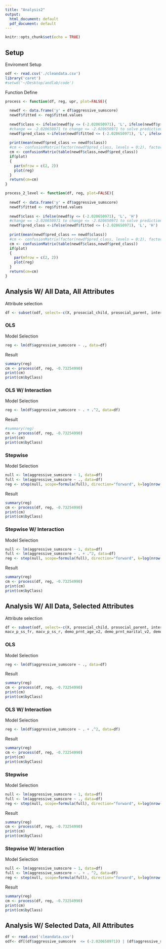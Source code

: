 ```yaml
---
title: "Analysis2"
output:
  html_document: default
  pdf_document: default
---
```


```r
knitr::opts_chunk$set(echo = TRUE)
```

## Setup
Enviroment Setup
```r
odf <- read.csv('./cleandata.csv')
library('caret')
#setwd('~/Desktop/andlab/code')
```
Function Define
```r
process <- function(df, reg, upr, plot=FALSE){
  
  newdf <- data.frame('y' = df$aggressive_sumscore)
  newdf$fitted <- reg$fitted.values
  
  newdf$class <- ifelse(newdf$y <= (-2.020650971), 'L', ifelse(newdf$y>(upr),'M','H'))
  #change == -2.020650971 to change <= -2.020650971 to solve prediction for 0 is 0
  newdf$pred_class <-ifelse(newdf$fitted <= (-2.020650971), 'L', ifelse(newdf$fitted>(upr),'M','H'))
  
  print(mean(newdf$pred_class == newdf$class))
  #cm <- confusionMatrix(factor(newdf$pred_class, levels = 0:2), factor(newdf$class, levels = 0:2) )
  cm <- confusionMatrix(table(newdf$class,newdf$pred_class))
  if(plot)
  {
    par(mfrow = c(2, 2))
    plot(reg)
  }
  return(cm=cm)
}

process_2_level <- function(df, reg, plot=FALSE){
  
  newdf <- data.frame('y' = df$aggressive_sumscore)
  newdf$fitted <- reg$fitted.values
  
  newdf$class <- ifelse(newdf$y <= (-2.020650971), 'L', 'H')
  #change == -2.020650971 to change <= -2.020650971 to solve prediction for 0 is 0
  newdf$pred_class <-ifelse(newdf$fitted <= (-2.020650971), 'L', 'H')
  
  print(mean(newdf$pred_class == newdf$class))
  #cm <- confusionMatrix(factor(newdf$pred_class, levels = 0:2), factor(newdf$class, levels = 0:2) )
  cm <- confusionMatrix(table(newdf$class,newdf$pred_class))
  if(plot)
  {
    par(mfrow = c(2, 2))
    plot(reg)
  }
  return(cm=cm)
}
```

## Analysis W/ All Data, All Attributes
Attribute selection
```r
df <- subset(odf, select=-c(X, prosocial_child, prosocial_parent, interview_date, interview_age, subjectkey))
```

### OLS
Model Selection
```r
reg <- lm(df$aggressive_sumscore ~ ., data=df)
```
Result
```r
summary(reg)
cm <- process(df, reg, -0.73254990)
print(cm)
print(cm$byClass)
```


### OLS W/ Interaction
Model Selection
```r
reg <- lm(df$aggressive_sumscore ~ . + .^2, data=df)
```
Result
```r
#summary(reg)
cm <- process(df, reg, -0.73254990)
print(cm)
print(cm$byClass)
```

### Stepwise
Model Selection
```r
null <- lm(aggressive_sumscore ~ 1, data=df)
full <- lm(aggressive_sumscore ~ ., data=df)
reg <- step(null, scope=formula(full), direction="forward", k=log(nrow(df)), trace=0)
```
Result
```r
summary(reg)
cm <- process(df, reg, -0.73254990)
print(cm)
print(cm$byClass)
```

### Stepwise W/ Interaction
Model Selection
```r
null <- lm(aggressive_sumscore ~ 1, data=df)
full <- lm(aggressive_sumscore ~ . + .^2, data=df)
reg <- step(null, scope=formula(full), direction="forward", k=log(nrow(df)), trace=0)
```
Result
```r
summary(reg)
cm <- process(df, reg, -0.73254990)
print(cm)
print(cm$byClass)
```



## Analysis W/ All Data, Selected Attributes
Attribute selection
```r
df <- subset(odf, select=-c(X, prosocial_child, prosocial_parent, interview_date, interview_age, subjectkey, asr_scr_perstr_t, asr_scr_somaticpr_t, asr_scr_inattention_t, crpbi_bothcare, kbi_p_c_best_friend, kbi_p_c_reg_friend_group, macv_p_ss_fs, macv_p_ss_fo, macv_p_ss_isr, 
macv_p_ss_fr, macv_p_ss_r, demo_prnt_age_v2, demo_prnt_marital_v2, demo_comb_income_v2, demo_yrs_1, demo_yrs_2, parent_rules_q1, parent_rules_q4, parent_rules_q7, su_risk_p_1, su_risk_p_2_3, su_risk_p_4_5))
```

### OLS
Model Selection
```r
reg <- lm(df$aggressive_sumscore ~ ., data=df)
```
Result
```r
summary(reg)
cm <- process(df, reg, -0.73254990)
print(cm)
print(cm$byClass)
```


### OLS W/ Interaction
Model Selection
```r
reg <- lm(df$aggressive_sumscore ~ . + .^2, data=df)
```
Result
```r
summary(reg)
cm <- process(df, reg, -0.73254990)
print(cm)
print(cm$byClass)
```

### Stepwise
Model Selection
```r
null <- lm(aggressive_sumscore ~ 1, data=df)
full <- lm(aggressive_sumscore ~ ., data=df)
reg <- step(null, scope=formula(full), direction="forward", k=log(nrow(df)), trace=0)
```
Result
```r
summary(reg)
cm <- process(df, reg, -0.73254990)
print(cm)
print(cm$byClass)
```

### Stepwise W/ Interaction
Model Selection
```r
null <- lm(aggressive_sumscore ~ 1, data=df)
full <- lm(aggressive_sumscore ~ . + . ^2, data=df)
reg <- step(null, scope=formula(full), direction="forward", k=log(nrow(df)), trace=0)
```
Result
```r
summary(reg)
cm <- process(df, reg, -0.73254990)
print(cm)
print(cm$byClass)
```


## Analysis W/ Selected Data, All Attributes
```r
df <- read.csv('cleandata.csv')
odf<- df[(df$aggressive_sumscore  <= (-2.020650971)) | (df$aggressive_sumscore  >= (0.2168869)), ]
```
